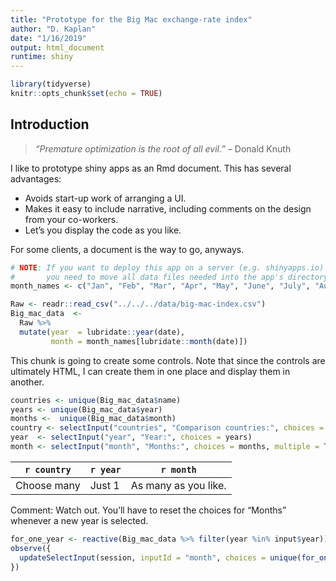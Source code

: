 ```yaml
---
title: "Prototype for the Big Mac exchange-rate index"
author: "D. Kaplan"
date: "1/16/2019"
output: html_document
runtime: shiny
---
```


```r
library(tidyverse)
knitr::opts_chunk$set(echo = TRUE)
```

##  Introduction

> *"Premature optimization is the root of all evil."* -- Donald Knuth

I like to  prototype shiny apps as an Rmd document. This has several advantages:

* Avoids start-up work of arranging a UI.
* Makes it easy to include narrative, including comments on the design from your co-workers.
* Let's you display the code as you like.

For some clients, a document is the way to go, anyways.


```r
# NOTE: If you want to deploy this app on a server (e.g. shinyapps.io)
#       you need to move all data files needed into the app's directory
month_names <- c("Jan", "Feb", "Mar", "Apr", "May", "June", "July", "Aug", "Sept", "Oct", "Nov", "Dec")

Raw <- readr::read_csv("../../../data/big-mac-index.csv")
Big_mac_data  <- 
  Raw %>%
  mutate(year  = lubridate::year(date),
         month = month_names[lubridate::month(date)])
```



This chunk is going to create some controls. Note that since the controls are ultimately HTML, I can create them in one place and display them in another.

```r
countries <- unique(Big_mac_data$name)
years <- unique(Big_mac_data$year)
months <-  unique(Big_mac_data$month)
country <- selectInput("countries", "Comparison countries:", choices = countries, multiple = TRUE )
year  <- selectInput("year", "Year:", choices = years)
month <- selectInput("month", "Months:", choices = months, multiple = TRUE)
```

`r country` | `r year` | `r month`
------------|----------|----------
Choose many | Just 1   | As many as you like.

Comment: Watch out. You'll have to reset the choices for "Months" whenever a new year is selected.

```r
for_one_year <- reactive(Big_mac_data %>% filter(year %in% input$year))
observe({
  updateSelectInput(session, inputId = "month", choices = unique(for_one_year()$month))
})
```

